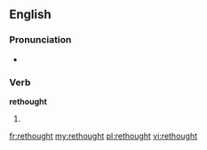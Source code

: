 ==English==

===Pronunciation===
* {{a|UK}} {{IPA|/ɹiˈθɔwt/|/ɹiˈːθɔːt/}}

===Verb===
'''rethought'''

# {{past of|[[rethink]]}}

[[fr:rethought]]
[[my:rethought]]
[[pl:rethought]]
[[vi:rethought]]